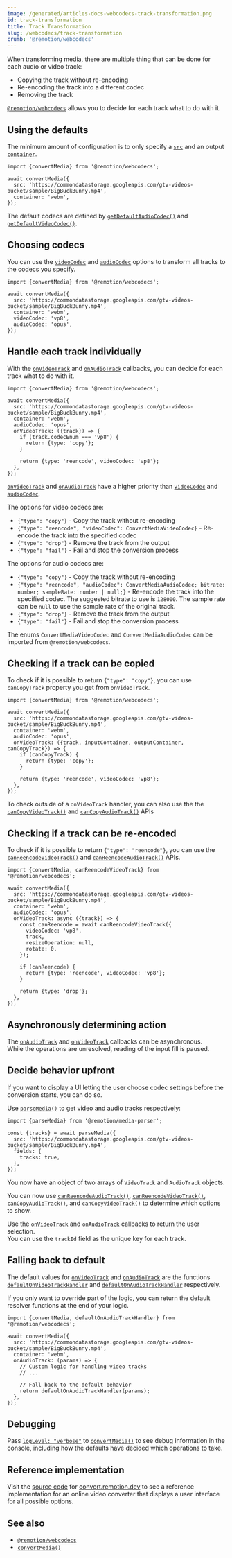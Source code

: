 ```yaml
---
image: /generated/articles-docs-webcodecs-track-transformation.png
id: track-transformation
title: Track Transformation
slug: /webcodecs/track-transformation
crumb: '@remotion/webcodecs'
---
```


When transforming media, there are multiple thing that can be done for each audio or video track:

- Copying the track without re-encoding
- Re-encoding the track into a different codec
- Removing the track

[`@remotion/webcodecs`](/docs/webcodecs) allows you to decide for each track what to do with it.

## Using the defaults

The minimum amount of configuration is to only specify a [`src`](/docs/webcodecs/convert-media#src) and an output [`container`](/docs/webcodecs/convert-media#container).

```tsx twoslash title="Using the default codecs"
import {convertMedia} from '@remotion/webcodecs';

await convertMedia({
  src: 'https://commondatastorage.googleapis.com/gtv-videos-bucket/sample/BigBuckBunny.mp4',
  container: 'webm',
});
```

The default codecs are defined by [`getDefaultAudioCodec()`](/docs/webcodecs/get-default-audio-codec) and [`getDefaultVideoCodec()`](/docs/webcodecs/get-default-video-codec).

## Choosing codecs

You can use the [`videoCodec`](/docs/webcodecs/convert-media#videocodec) and [`audioCodec`](/docs/webcodecs/convert-media#audiocodec) options to transform all tracks to the codecs you specify.

```tsx twoslash title="Choosing video and audio codecs"
import {convertMedia} from '@remotion/webcodecs';

await convertMedia({
  src: 'https://commondatastorage.googleapis.com/gtv-videos-bucket/sample/BigBuckBunny.mp4',
  container: 'webm',
  videoCodec: 'vp8',
  audioCodec: 'opus',
});
```

## Handle each track individually

With the [`onVideoTrack`](/docs/webcodecs/convert-media#onvideotrack) and [`onAudioTrack`](/docs/webcodecs/convert-media#onaudiotrack) callbacks, you can decide for each track what to do with it.

```tsx twoslash title="Using the onVideoTrack() API"
import {convertMedia} from '@remotion/webcodecs';

await convertMedia({
  src: 'https://commondatastorage.googleapis.com/gtv-videos-bucket/sample/BigBuckBunny.mp4',
  container: 'webm',
  audioCodec: 'opus',
  onVideoTrack: ({track}) => {
    if (track.codecEnum === 'vp8') {
      return {type: 'copy'};
    }

    return {type: 'reencode', videoCodec: 'vp8'};
  },
});
```

[`onVideoTrack`](/docs/webcodecs/convert-media#onvideotrack) and [`onAudioTrack`](/docs/webcodecs/convert-media#onaudiotrack) have a higher priority than [`videoCodec`](/docs/webcodecs/convert-media#videocodec) and [`audioCodec`](/docs/webcodecs/convert-media#audiocodec).

The options for video codecs are:

- `{"type": "copy"}` - Copy the track without re-encoding
- `{"type": "reencode", "videoCodec": ConvertMediaVideoCodec}` - Re-encode the track into the specified codec
- `{"type": "drop"}` - Remove the track from the output
- `{"type": "fail"}` - Fail and stop the conversion process

The options for audio codecs are:

- `{"type": "copy"}` - Copy the track without re-encoding
- `{"type": "reencode", "audioCodec": ConvertMediaAudioCodec; bitrate: number; sampleRate: number | null;}` - Re-encode the track into the specified codec. The suggested bitrate to use is `128000`. The sample rate can be `null` to use the sample rate of the original track.
- `{"type": "drop"}` - Remove the track from the output
- `{"type": "fail"}` - Fail and stop the conversion process

The enums `ConvertMediaVideoCodec` and `ConvertMediaAudioCodec` can be imported from `@remotion/webcodecs`.

## Checking if a track can be copied

To check if it is possible to return `{"type": "copy"}`, you can use `canCopyTrack` property you get from `onVideoTrack`.

```tsx twoslash title="Using the canCopyVideoTrack() API"
import {convertMedia} from '@remotion/webcodecs';

await convertMedia({
  src: 'https://commondatastorage.googleapis.com/gtv-videos-bucket/sample/BigBuckBunny.mp4',
  container: 'webm',
  audioCodec: 'opus',
  onVideoTrack: ({track, inputContainer, outputContainer, canCopyTrack}) => {
    if (canCopyTrack) {
      return {type: 'copy'};
    }

    return {type: 'reencode', videoCodec: 'vp8'};
  },
});
```

To check outside of a `onVideoTrack` handler, you can also use the the [`canCopyVideoTrack()`](/docs/webcodecs/can-copy-video-track) and [`canCopyAudioTrack()`](/docs/webcodecs/can-copy-audio-track) APIs

## Checking if a track can be re-encoded

To check if it is possible to return `{"type": "reencode"}`, you can use the [`canReencodeVideoTrack()`](/docs/webcodecs/can-reencode-video-track) and [`canReencodeAudioTrack()`](/docs/webcodecs/can-reencode-audio-track) APIs.

```tsx twoslash title="Using the canReencodeVideoTrack() API"
import {convertMedia, canReencodeVideoTrack} from '@remotion/webcodecs';

await convertMedia({
  src: 'https://commondatastorage.googleapis.com/gtv-videos-bucket/sample/BigBuckBunny.mp4',
  container: 'webm',
  audioCodec: 'opus',
  onVideoTrack: async ({track}) => {
    const canReencode = await canReencodeVideoTrack({
      videoCodec: 'vp8',
      track,
      resizeOperation: null,
      rotate: 0,
    });

    if (canReencode) {
      return {type: 'reencode', videoCodec: 'vp8'};
    }

    return {type: 'drop'};
  },
});
```

## Asynchronously determining action

The [`onAudioTrack`](/docs/webcodecs/convert-media#onaudiotrack) and [`onVideoTrack`](/docs/webcodecs/convert-media#onvideotrack) callbacks can be asynchronous.  
While the operations are unresolved, reading of the input fill is paused.

## Decide behavior upfront

If you want to display a UI letting the user choose codec settings before the conversion starts, you can do so.

Use [`parseMedia()`](/docs/media-parser/parse-media) to get video and audio tracks respectively:

```tsx twoslash title="Using parseMedia() to get tracks upfront."
import {parseMedia} from '@remotion/media-parser';

const {tracks} = await parseMedia({
  src: 'https://commondatastorage.googleapis.com/gtv-videos-bucket/sample/BigBuckBunny.mp4',
  fields: {
    tracks: true,
  },
});
```

You now have an object of two arrays of `VideoTrack` and `AudioTrack` objects.

You can now use [`canReencodeAudioTrack()`](/docs/webcodecs/can-reencode-audio-track), [`canReencodeVideoTrack()`](/docs/webcodecs/can-reencode-video-track), [`canCopyAudioTrack()`](/docs/webcodecs/can-copy-audio-track), and [`canCopyVideoTrack()`](/docs/webcodecs/can-copy-video-track) to determine which options to show.

Use the [`onVideoTrack`](/docs/webcodecs/convert-media#onvideotrack) and [`onAudioTrack`](/docs/webcodecs/convert-media#onaudiotrack) callbacks to return the user selection.  
You can use the `trackId` field as the unique key for each track.

## Falling back to default

The default values for [`onVideoTrack`](/docs/webcodecs/convert-media#onvideotrack) and [`onAudioTrack`](/docs/webcodecs/convert-media#onaudiotrack) are the functions [`defaultOnVideoTrackHandler`](/docs/webcodecs/default-on-video-track-handler) and [`defaultOnAudioTrackHandler`](/docs/webcodecs/default-on-audio-track-handler) respectively.

If you only want to override part of the logic, you can return the default resolver functions at the end of your logic.

```tsx twoslash title="Falling back to the default behavior"
import {convertMedia, defaultOnAudioTrackHandler} from '@remotion/webcodecs';

await convertMedia({
  src: 'https://commondatastorage.googleapis.com/gtv-videos-bucket/sample/BigBuckBunny.mp4',
  container: 'webm',
  onAudioTrack: (params) => {
    // Custom logic for handling video tracks
    // ...

    // Fall back to the default behavior
    return defaultOnAudioTrackHandler(params);
  },
});
```

## Debugging

Pass [`logLevel: "verbose"`](/docs/webcodecs/convert-media#loglevel) to [`convertMedia()`](/docs/webcodecs/convert-media) to see debug information in the console, including how the defaults have decided which operations to take.

## Reference implementation

Visit the [source code](https://github.com/remotion-dev/remotion/tree/main/packages/convert) for [convert.remotion.dev](https://convert.remotion.dev) to see a reference implementation for an online video converter that displays a user interface for all possible options.

## See also

- [`@remotion/webcodecs`](/docs/webcodecs)
- [`convertMedia()`](/docs/webcodecs/convert-media)
